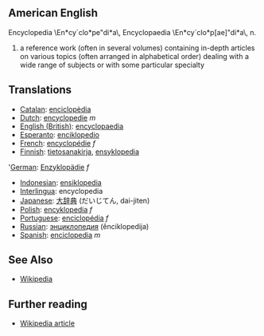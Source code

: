 ==American English==
Encyclopedia \En*cy`clo*pe"di*a\, Encyclopaedia
\En*cy`clo*p[ae]"di*a\, n.
# a reference work (often in several volumes) containing in-depth articles on various topics (often arranged in alphabetical order) dealing with a wide range of subjects or with some particular specialty

==Translations==
*[[Catalan]]: [[enciclopèdia]]
*[[Dutch]]: [[encyclopedie]] ''m''
*[[English (British)]]: [[encyclopaedia]]
*[[Esperanto]]: [[enciklopedio]]
*[[French]]: [[encyclopédie]] ''f''
*[[Finnish]]: [[tietosanakirja]], [[ensyklopedia]]
'[[German]]: [[Enzyklopädie]] ''f''
*[[Indonesian]]: [[ensiklopedia]]
*[[Interlingua]]: encyclopedia
*[[Japanese]]: [[大辞典]] (だいじてん, dai-jiten)
*[[Polish]]: [[encyklopedia]] ''f''
*[[Portuguese]]: [[enciclopédia]] ''f''
*[[Russian]]: [[энциклопедия]] (ěnciklopedija)
*[[Spanish]]: [[enciclopedia]] ''m''

==See Also==

* [[Wikipedia]]

== Further reading ==
* [[en:Encyclopedia|Wikipedia article]]